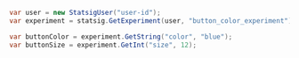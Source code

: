 ```csharp
var user = new StatsigUser("user-id");
var experiment = statsig.GetExperiment(user, "button_color_experiment");

var buttonColor = experiment.GetString("color", "blue");
var buttonSize = experiment.GetInt("size", 12);
```
